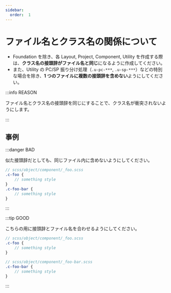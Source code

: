```yaml
---
sidebar:
  order:  1
---
```


# ファイル名とクラス名の関係について

- Foundation を除き、各 Layout, Project, Component, Utility を作成する際は、**クラス名の接頭辞がファイル名と同じ**になるように作成してください。
- また、Utility の PC/SP 振り分け処理（`.u-pc-***`, `.u-sp-***`）などの特別な場合を除き、**1 つのファイルに複数の接頭辞を含めない**ようにしてください。

:::info REASON

ファイル名とクラス名の接頭辞を同じにすることで、クラス名が衝突されないようにします。

:::

## 事例

:::danger BAD

似た接頭辞だとしても、同じファイル内に含めないようにしてください。

```scss
// scss/object/component/_foo.scss
.c-foo {
    // something style
}
.c-foo-bar {
    // something style
}
```

:::

:::tip GOOD

こちらの用に接頭辞とファイル名を合わせるようにしてください。

```scss
// scss/object/component/_foo.scss
.c-foo {
    // something style
}
```

```scss
// scss/object/component/_foo-bar.scss
.c-foo-bar {
    // something style
}
```

:::
